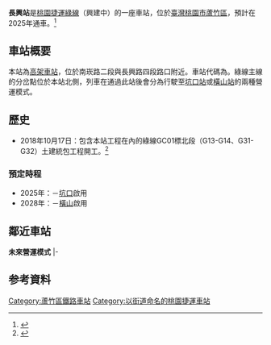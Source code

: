 {{About|桃園捷運綠線興建中的車站|臺灣鐵路林口線已廢止的車站|長興車站}}
{{桃園市未來建設}}
{{Infobox station
| name                = 長興站
| native_name         = Changxing Station
| linecolour          ={{桃園捷運色彩|綠}}
| native_name_lang    = 
| symbol_location     = 
| symbol              = 
| type                = [[捷運|捷運]]車站
| image               = 
| alt                 = 
| caption             = 
| address             = 南崁路二段
| borough             = [[桃園市|桃園市]][[蘆竹區|蘆竹區]]
| country             = {{TWN}}
| coordinates         =  <!-- {{coord|latitude|N/S|longitude|E/W|display=inline,title}} -->
| owned               = [[桃園捷運公司|桃園大眾捷運股份有限公司]]
| operator            = {{Rint|TW|TYM}} [[桃園捷運|桃園捷運]]
| line                = {{桃捷綠線}}
| distance            = 
| platform            = 
| PlatformType        = 
| tracks              = 
| train_operators     = 
| connections         = 
| structure           = [[高架車站|高架車站]]
| Interchange         =
| disabled            = 
| code                = {{Color|{{桃園捷運色彩|綠}}|'''G14'''}}
| zone                = 
| website             = 
| opened              = 
| opening             = 2025年
| closed              = 
| passengers          = 
| pass_year           = 
| pass_rank           = 
| services            = 
| other_services      = 
}}

'''長興站'''是[[桃園捷運|桃園捷運]][[桃園捷運綠線|綠線]]（興建中）的一座車站，位於[[臺灣|臺灣]][[桃園市|桃園市]][[蘆竹區|蘆竹區]]，預計在2025年通車。<ref>{{cite web|url=https://udn.com/news/story/7266/3416237|title=桃園捷運綠線兩段動工時間定了 等待10年綠捷啟動|first=|last=聯合新聞網|website=聯合新聞網}}</ref>

==車站概要==
本站為[[高架車站|高架車站]]，位於南崁路二段與長興路四段路口附近。車站代碼為{{Color|{{桃園捷運色彩|綠}}|'''G14'''}}。綠線主線的分岔點位於本站北側，列車在通過此站後會分為行駛至[[坑口站_(台灣)|坑口站]]或[[橫山站_(桃園捷運)|橫山站]]的兩種營運模式。

==歷史==
* 2018年10月17日：包含本站工程在內的綠線GC01標北段（G13-G14、G31-G32）土建統包工程開工。<ref>{{cite web|url=https://www.chinatimes.com/newspapers/20181016000334-260204|title=桃園捷運綠線GC01標動工|first=|last=中時電子報|website=中時電子報|accessdate=2020-11-10|archive-date=2020-06-24|archive-url=https://web.archive.org/web/20200624222358/https://www.chinatimes.com/newspapers/20181016000334-260204|dead-url=no}}</ref>

===預定時程===
* 2025年：{{站|八德}}－[[坑口站_(台灣)|坑口]]啟用
* 2028年：{{站|大湳}}－[[橫山站_(桃園市)|橫山]]啟用

==鄰近車站==
'''未來營運模式'''
{{start rail box|[[桃園捷運|桃園捷運]]}}
{{s-unbuilt|{{站|蘆竹工業區}}|往 {{站|八德}}／{{站|大湳}}|rows=2}}
{{s-line|[[桃園捷運綠線|綠線]]|（「八德－坑口」列車）<br>（興建中）|{{桃園捷運色彩|綠}}}}
{{s-unbuilt|{{站|菓林}}|往 [[坑口站_(台灣)|坑口]]}}
|-
{{s-line|[[桃園捷運綠線|綠線]]|（「大湳－橫山」列車）<br>（興建中）|{{桃園捷運色彩|綠}}}}
{{s-unbuilt|{{站|航空城一}}|往 [[橫山站_(桃園捷運)|橫山]]}}
{{end box}}

==参考資料==
{{reflist}}

{{桃園捷運綠線}}
[[Category:蘆竹區鐵路車站|Category:蘆竹區鐵路車站]]
[[Category:以街道命名的桃園捷運車站|Category:以街道命名的桃園捷運車站]]